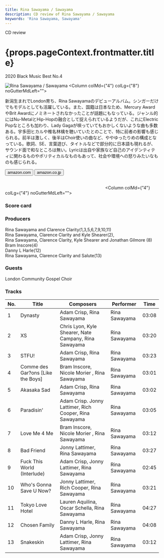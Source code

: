 ```yaml
---
title: Rina Sawayama / Sawayama
description: CD review of Rina Sawayama / Sawayama
keywords: 'Rina Sawayama, Sawayama'
---
```



<p className="largeP">CD review</p>
<h1 className="h1--no--margin">{props.pageContext.frontmatter.title}</h1>
<p className="largeP"><Link to="/best50/2020/">2020 Black Music Best No.4</Link></p>

<Row  className="image-card-group">
	<Column colMd={"3"} colLg={"4"} noGutterMdLeft="">
       <ImageCard>

![Rina Sawayama / Sawayama](../../images/cd/rinasawayama1L.jpg) 
</ImageCard>
	</Column>
	<Column colMd={"4"} colLg={"8"} noGutterMdLeft="">
	<p>
	新潟生まれでLondon育ち、Rina Sawayamaのデビューアルバム。シンガーだけでもモデルとしても活躍している。また、国籍は日本なため、Mercury AwardやBrit Awardにノミネートされなかったことが話題にもなっている。ジャンル的にはNu-MetalとHip-Hopの融合として捉えられているようだが、これにElectric Popなところも加わり、Lady Gagaが唄っていてもおかしくないような曲も多数ある。宇多田ヒカルや椎名林檎を聴いていたとのことで、特に前者の影響も感じられる。前半は激しく、後半はChoir使いの曲など、ややゆったりめの構成となっている。歌詞、SE、言葉遊び、タイトルなどで部分的に日本語も現れるが、サウンド面で和なところは無い。Lyricは出自や家族など自己のアイデンティティに関わるものやポリティカルなものもあって、社会や環境への怒りみたいなものも感じられる。
	</p>
	<div>
	  <Button className="button-right-mergin"  href="https://amzn.to/31kw9ZS" kind="primary" size="small" renderIcon={ArrowUpRight24}>
      amazon.com
    </Button>
    <Button className="button-right-mergin"  href="https://amzn.to/2YoF4I4" kind="secondary" size="small" renderIcon={ArrowUpRight24}>
      amazon.co.jp
    </Button>
	</div>
	<a href="https://geo.music.apple.com/jp/album/sawayama/1502763923?mt=1&app=music&ls=1&at=11lcug" style="display:inline-block;overflow:hidden;background:url(https://linkmaker.itunes.apple.com/ja-jp/lockup.svg?releaseDate=2020-04-22&kind=album&bubble=apple_music&style=mono-black) no-repeat;width:180px;height:45px;"></a>
	<a href="https://geo.music.apple.com/jp/album/sawayama/1502763923?app=itunes&at=11lcug" style="display:inline-block;overflow:hidden;background:url(https://linkmaker.itunes.apple.com/ja-jp/badge-lrg.svg?releaseDate=2020-04-22T00:00:00Z&kind=album&bubble=itunes_music) no-repeat;width:140px;height:45px;"></a>
	</Column>
</Row>
<Row >
	<Column colMd={"4"} colLg={"4"} noGutterMdLeft="">
<div>
  <h3>Score card</h3>
	<SliderJS1 value="5" />
  <SliderJS2 value="1" />
	<SliderJS3 value="1" />
  <SliderJS4 value="9" />
</div>
</Column>
<Column colMd={"8"} colLg={"8"} noGutterMdLeft="">
<div>
<h3>Producers</h3>
<p>
Rina Sawayama and Clarence Clarity(1,3,5,6,7,9,10,11)
<br/>Rina Sawayama, Clarence Clarity and Kyle Shearer(2),
<br/>Rina Sawayama, Clarence Clarity, Kyle Shearer and Jonathan Gilmore (8)
<br/>Bram Inscore(4)
<br/>Danny L Harle(12)
<br/>Rina Sawayama, Clarence Clarity and Salute(13)
</p>
<h3>Guests</h3>
<p>
London Community Gospel Choir
</p>
</div>
</Column>
</Row>

<h3>Tracks</h3>

| No. |	 Title                            |	 Composers                                             |	 Performer   | Time	 |
| --- |	--------------------------------- | ------------------------------------------------------ | ------------- | ----- |
|	1	  |	Dynasty                          	| Adam Crisp, Rina Sawayama                              | Rina Sawayama | 03:08 |
|	2	  |	XS                               	| Chris Lyon, Kyle Shearer, Nate Campany, Rina Sawayama  | Rina Sawayama | 03:20 |
|	3	  |	STFU!                            	| Adam Crisp, Rina Sawayama                              | Rina Sawayama | 03:23 |
|	4	  |	Comme des Gar?ons [Like the Boys]	| Bram Inscore, Nicole Morier , Rina Sawayama            | Rina Sawayama | 03:01 |
|	5	  |	Akasaka Sad                      	| Adam Crisp, Rina Sawayama                              | Rina Sawayama | 03:02 |
|	6	  |	Paradisin'                       	| Adam Crisp. Jonny Lattimer, Rich Cooper, Rina Sawayama | Rina Sawayama | 03:05 |
|	7	  |	Love Me 4 Me                     	| Bram Inscore, Nicole Morier , Rina Sawayama            | Rina Sawayama | 03:12 |
|	8	  |	Bad Friend                       	| Jonny Lattimer, Rina Sawayama                          | Rina Sawayama | 03:27 |
|	9	  |	Fuck This World (Interlude)      	| Adam Crisp, Jonny Lattimer, Rina Sawayama              | Rina Sawayama | 02:45 |
|	10	|	Who's Gonna Save U Now?          	| Jonny Lattimer, Rich Cooper, Rina Sawayama             | Rina Sawayama | 03:21 |
|	11	|	Tokyo Love Hotel                 	| Lauren Aquilina, Oscar Schella, Rina Sawayama          | Rina Sawayama | 04:27 |
|	12	|	Chosen Family                    	| Danny L Harle, Rina Sawayama                           | Rina Sawayama | 04:08 |
|	13	|	Snakeskin                        	| Adam Crisp, Jonny Lattimer, Rina Sawayama              | Rina Sawayama | 03:12 |
